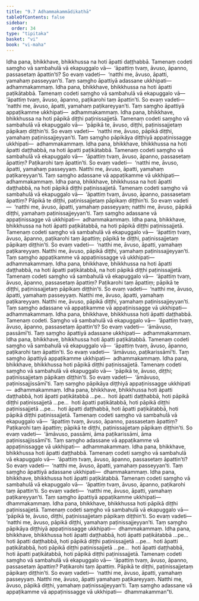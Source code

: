 ```yaml
---
title: "9.7 Adhammakammādikathā"
tableOfContents: false
sidebar:
  order: 34
type: "tipitaka"
basket: "vi"
book: "vi-maha"
---
```



<DynamicBreadcrumb />

<Division number="397" book="vi-maha" bookNo="3" page="445">

<Paragraph number="1814" book="vi-maha">
Idha pana, bhikkhave, bhikkhussa na hoti āpatti daṭṭhabbā. Tamenaṃ codeti saṃgho vā sambahulā vā ekapuggalo vā—  ‘āpattiṃ tvaṃ, āvuso, āpanno, passasetaṃ āpattin’ti? So evaṃ vadeti—  ‘natthi me, āvuso, āpatti, yamahaṃ passeyyan’ti. Taṃ saṃgho āpattiyā adassane ukkhipati—  adhammakammaṃ.
</Paragraph>

<Paragraph number="1815" book="vi-maha">
Idha pana, bhikkhave, bhikkhussa na hoti āpatti paṭikātabbā. Tamenaṃ codeti saṃgho vā sambahulā vā ekapuggalo vā—  ‘āpattiṃ tvaṃ, āvuso, āpanno, paṭikarohi taṃ āpattin’ti. So evaṃ vadeti—  ‘natthi me, āvuso, āpatti, yamahaṃ paṭikareyyan’ti. Taṃ saṃgho āpattiyā appaṭikamme ukkhipati—  adhammakammaṃ.
</Paragraph>

<Paragraph number="1816" book="vi-maha">
Idha pana, bhikkhave, bhikkhussa na hoti pāpikā diṭṭhi paṭinissajjetā. Tamenaṃ codeti saṃgho vā sambahulā vā ekapuggalo vā—  ‘pāpikā te, āvuso, diṭṭhi, paṭinissajjetaṃ pāpikaṃ diṭṭhin’ti. So evaṃ vadeti—  ‘natthi me, āvuso, pāpikā diṭṭhi, yamahaṃ paṭinissajjeyyan’ti. Taṃ saṃgho pāpikāya diṭṭhiyā appaṭinissagge ukkhipati—  adhammakammaṃ.
</Paragraph>

<Paragraph number="1817" book="vi-maha">
Idha pana, bhikkhave, bhikkhussa na hoti āpatti daṭṭhabbā, na hoti āpatti paṭikātabbā. Tamenaṃ codeti saṃgho vā sambahulā vā ekapuggalo vā—  ‘āpattiṃ tvaṃ, āvuso, āpanno, passasetaṃ āpattiṃ? Paṭikarohi taṃ āpattin’ti. So evaṃ vadeti—  ‘natthi me, āvuso, āpatti, yamahaṃ passeyyaṃ. Natthi me, āvuso, āpatti, yamahaṃ paṭikareyyan’ti. Taṃ saṃgho adassane vā appaṭikamme vā ukkhipati—  adhammakammaṃ.
</Paragraph>

<Paragraph number="1818" book="vi-maha">
Idha pana, bhikkhave, bhikkhussa na hoti āpatti daṭṭhabbā, na hoti pāpikā diṭṭhi paṭinissajjetā. Tamenaṃ codeti saṃgho vā sambahulā vā ekapuggalo vā—  ‘āpattiṃ tvaṃ, āvuso, āpanno, passasetaṃ āpattiṃ? Pāpikā te diṭṭhi, paṭinissajjetaṃ pāpikaṃ diṭṭhin’ti. So evaṃ vadeti—  ‘natthi me, āvuso, āpatti, yamahaṃ passeyyaṃ; natthi me, āvuso, pāpikā diṭṭhi, yamahaṃ paṭinissajjeyyan’ti. Taṃ saṃgho adassane vā appaṭinissagge vā ukkhipati—  adhammakammaṃ.
</Paragraph>

<Paragraph number="1819" book="vi-maha">
Idha pana, bhikkhave, bhikkhussa na hoti āpatti paṭikātabbā, na hoti pāpikā diṭṭhi paṭinissajjetā. Tamenaṃ codeti saṃgho vā sambahulā vā ekapuggalo vā—  ‘āpattiṃ tvaṃ, āvuso, āpanno, paṭikarohi taṃ āpattiṃ; pāpikā te diṭṭhi, paṭinissajjetaṃ pāpikaṃ diṭṭhin’ti. So evaṃ vadeti—  ‘natthi me, āvuso, āpatti, yamahaṃ paṭikareyyaṃ. Natthi me, āvuso, pāpikā diṭṭhi, yamahaṃ paṭinissajjeyyan’ti. Taṃ saṃgho appaṭikamme vā appaṭinissagge vā ukkhipati—  adhammakammaṃ.
</Paragraph>

<Paragraph number="1820" book="vi-maha">
Idha pana, bhikkhave, bhikkhussa na hoti āpatti daṭṭhabbā, na hoti āpatti paṭikātabbā, na hoti pāpikā diṭṭhi paṭinissajjetā. Tamenaṃ codeti saṃgho vā sambahulā vā ekapuggalo vā—  ‘āpattiṃ tvaṃ, āvuso, āpanno, passasetaṃ āpattiṃ? Paṭikarohi taṃ āpattiṃ; pāpikā te diṭṭhi, paṭinissajjetaṃ pāpikaṃ diṭṭhin’ti. So evaṃ vadeti—  ‘natthi me, āvuso, āpatti, yamahaṃ passeyyaṃ. Natthi me, āvuso, āpatti, yamahaṃ paṭikareyyaṃ. Natthi me, āvuso, pāpikā diṭṭhi, yamahaṃ paṭinissajjeyyan’ti. Taṃ saṃgho adassane vā appaṭikamme vā appaṭinissagge vā ukkhipati—  adhammakammaṃ.
</Paragraph>

</Division>
<Division number="398" book="vi-maha" bookNo="3" page="446">

<Paragraph number="1821" book="vi-maha">
Idha pana, bhikkhave, bhikkhussa hoti āpatti daṭṭhabbā. Tamenaṃ codeti. Saṃgho vā sambahulā vā ekapuggalo vā—  ‘āpattiṃ tvaṃ, āvuso, āpanno, passasetaṃ āpattin’ti? So evaṃ vadeti—  ‘āmāvuso, passāmī’ti. Taṃ saṃgho āpattiyā adassane ukkhipati—  adhammakammaṃ.
</Paragraph>

<Paragraph number="1822" book="vi-maha">
Idha pana, bhikkhave, bhikkhussa hoti āpatti paṭikātabbā. Tamenaṃ codeti saṃgho vā sambahulā vā ekapuggalo vā—  ‘āpattiṃ tvaṃ, āvuso, āpanno, paṭikarohi taṃ āpattin’ti. So evaṃ vadeti—  ‘āmāvuso, paṭikarissāmī’ti. Taṃ saṃgho āpattiyā appaṭikamme ukkhipati—  adhammakammaṃ.
</Paragraph>

<Paragraph number="1823" book="vi-maha">
Idha pana, bhikkhave, bhikkhussa hoti pāpikā diṭṭhi paṭinissajjetā. Tamenaṃ codeti saṃgho vā sambahulā vā ekapuggalo vā—  ‘pāpikā te, āvuso, diṭṭhi; paṭinissajjetaṃ pāpikaṃ diṭṭhin’ti. So evaṃ vadeti—  ‘āmāvuso, paṭinissajjissāmī’ti. Taṃ saṃgho pāpikāya diṭṭhiyā appaṭinissagge ukkhipati—  adhammakammaṃ.
</Paragraph>

<Paragraph number="1824" book="vi-maha">
Idha pana, bhikkhave, bhikkhussa hoti āpatti daṭṭhabbā, hoti āpatti paṭikātabbā …pe…  hoti āpatti daṭṭhabbā, hoti pāpikā diṭṭhi paṭinissajjetā …pe…  hoti āpatti paṭikātabbā, hoti pāpikā diṭṭhi paṭinissajjetā …pe…  hoti āpatti daṭṭhabbā, hoti āpatti paṭikātabbā, hoti pāpikā diṭṭhi paṭinissajjetā. Tamenaṃ codeti saṃgho vā sambahulā vā ekapuggalo vā—  ‘āpattiṃ tvaṃ, āvuso, āpanno, passasetaṃ āpattiṃ? Paṭikarohi taṃ āpattiṃ; pāpikā te diṭṭhi, paṭinissajjetaṃ pāpikaṃ diṭṭhin’ti. So evaṃ vadeti—  ‘āmāvuso, passāmi, āma paṭikarissāmi, āma paṭinissajjissāmī’ti. Taṃ saṃgho adassane vā appaṭikamme vā appaṭinissagge vā ukkhipati—  adhammakammaṃ.
</Paragraph>

</Division>
<Division number="399" book="vi-maha" bookNo="3" page="447">

<Paragraph number="1825" book="vi-maha">
Idha pana, bhikkhave, bhikkhussa hoti āpatti daṭṭhabbā. Tamenaṃ codeti saṃgho vā sambahulā vā ekapuggalo vā—  ‘āpattiṃ tvaṃ, āvuso, āpanno, passasetaṃ āpattin’ti? So evaṃ vadeti—  ‘natthi me, āvuso, āpatti, yamahaṃ passeyyan’ti. Taṃ saṃgho āpattiyā adassane ukkhipati—  dhammakammaṃ.
</Paragraph>

<Paragraph number="1826" book="vi-maha">
Idha pana, bhikkhave, bhikkhussa hoti āpatti paṭikātabbā. Tamenaṃ codeti saṃgho vā sambahulā vā ekapuggalo vā—  ‘āpattiṃ tvaṃ, āvuso, āpanno, paṭikarohi taṃ āpattin’ti. So evaṃ vadeti—  ‘natthi me, āvuso, āpatti, yamahaṃ paṭikareyyan’ti. Taṃ saṃgho āpattiyā appaṭikamme ukkhipati—  dhammakammaṃ.
</Paragraph>

<Paragraph number="1827" book="vi-maha">
Idha pana, bhikkhave, bhikkhussa hoti pāpikā diṭṭhi paṭinissajjetā. Tamenaṃ codeti saṃgho vā sambahulā vā ekapuggalo vā—  ‘pāpikā te, āvuso, diṭṭhi, paṭinissajjetaṃ pāpikaṃ diṭṭhin’ti. So evaṃ vadeti—  ‘natthi me, āvuso, pāpikā diṭṭhi, yamahaṃ paṭinissajjeyyan’ti. Taṃ saṃgho pāpikāya diṭṭhiyā appaṭinissagge ukkhipati—  dhammakammaṃ.
</Paragraph>

<Paragraph number="1828" book="vi-maha">
Idha pana, bhikkhave, bhikkhussa hoti āpatti daṭṭhabbā, hoti āpatti paṭikātabbā …pe…  hoti āpatti daṭṭhabbā, hoti pāpikā diṭṭhi paṭinissajjetā …pe…  hoti āpatti paṭikātabbā, hoti pāpikā diṭṭhi paṭinissajjetā …pe…  hoti āpatti daṭṭhabbā, hoti āpatti paṭikātabbā, hoti pāpikā diṭṭhi paṭinissajjetā. Tamenaṃ codeti saṃgho vā sambahulā vā ekapuggalo vā—  ‘āpattiṃ tvaṃ, āvuso, āpanno, passasetaṃ āpattiṃ? Paṭikarohi taṃ āpattiṃ. Pāpikā te diṭṭhi, paṭinissajjetaṃ pāpikaṃ diṭṭhin’ti. So evaṃ vadeti—  ‘natthi me, āvuso, āpatti, yamahaṃ passeyyaṃ. Natthi me, āvuso, āpatti yamahaṃ paṭikareyyaṃ. Natthi me, āvuso, pāpikā diṭṭhi, yamahaṃ paṭinissajjeyyan’ti. Taṃ saṃgho adassane vā appaṭikamme vā appaṭinissagge vā ukkhipati—  dhammakamman”ti.
</Paragraph>
</Division>